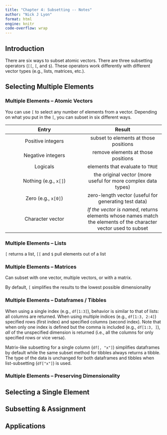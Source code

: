 ```yaml
---
title: "Chapter 4: Subsetting -- Notes"
author: "Nick J Lyon"
format: html
engine: knitr
code-overflow: wrap
---
```


## Introduction

There are six ways to subset atomic vectors. There are three subsetting operators (`[[`, `[`, and `$`). These operators work differently with different vector types (e.g., lists, matrices, etc.).

## Selecting Multiple Elements

### Multiple Elements -- Atomic Vectors

You can use `[` to select any number of elements from a vector. Depending on what you put in the `[`, you can subset in six different ways.

| **Entry** | **Result** | 
|:---:|:---:|
| Positive integers | subset to elements at those positions |
| Negative integers | remove elements at those positions |
| Logicals | elements that evaluate to `TRUE` |
| Nothing (e.g., `x[]`) | the original vector (more useful for more complex data types) |
| Zero (e.g., `x[0]`) | zero-length vector (useful for generating test data) |
| Character vector | _If the vector is named_, returns elements whose names match the elements of the character vector used to subset |

### Multiple Elements -- Lists

`[` returns a list, `[[` and `$` pull elements out of a list

### Multiple Elements -- Matrices

Can subset with one vector, multiple vectors, or with a matrix.

By default, `[` simplifies the results to the lowest possible dimensionality

### Multiple Elements -- Dataframes / Tibbles

When using a single index (e.g., `df[1:3]`), behavior is similar to that of lists: all columns are returned. When using multiple indices (e.g., `df[1:3, 2:4]`) specified rows (first index) and specified columns (second index). Note that when only one index is defined but the comma is included (e.g., `df[1:3, ]`), _all_ of the unspecified dimension is returned (i.e., all the columns for only specified rows or vice versa).

Matrix-like subsetting for a single column (`df[, "x"]`) simplifies dataframes by default while the same subset method for tibbles always returns a tibble. The type of the data is unchanged for both dataframes and tibbles when list-subsetting (`df["x"]`) is used.


### Multiple Elements -- Preserving Dimensionality

## Selecting a Single Element





## Subsetting & Assignment



## Applications





